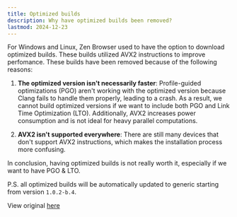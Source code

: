 ```yaml
---
title: Optimized builds
description: Why have optimized builds been removed?
lastmod: 2024-12-23
---
```


For Windows and Linux, Zen Browser used to have the option to download optimized builds. These builds utilized AVX2 instructions to improve perfomance. These builds have been removed because of the following reasons:

1. **The optimized version isn't necessarily faster**: Profile-guided optimizations (PGO) aren't working with the optimized version because Clang fails to handle them properly, leading to a crash. As a result, we cannot build optimized versions if we want to include both PGO and Link Time Optimization (LTO). Additionally, AVX2 increases power consumption and is not ideal for heavy parallel computations.

2. **AVX2 isn't supported everywhere**: There are still many devices that don't support AVX2 instructions, which makes the installation process more confusing.

In conclusion, having optimized builds is not really worth it, especially if we want to have PGO & LTO.

P.S. all optimized builds will be automatically updated to generic starting from version `1.0.2-b.4`.

View original [here](https://github.com/zen-browser/desktop/wiki/Why-have-optimized-builds-been-removed%3F)
